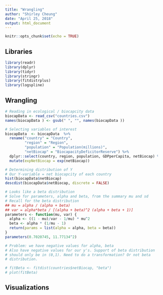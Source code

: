 ```yaml
---
title: "Wrangling"
author: "Shirley Cheung"
date: "April 25, 2018"
output: html_document
---
```


```r
knitr::opts_chunk$set(echo = TRUE)
```

## Libraries
```r
library(readr)
library(dplyr)
library(tidyr)
library(stringr)
library(fitdistrplus)
library(logspline)
```

## Wrangling
```r
# Reading in ecological / biocapcity data
biocapData <- read_csv("countries.csv") 
names(biocapData ) <- gsub(" ", "", names(biocapData )) 

# Selecting variables of interest
biocapData  <- biocapData  %>%
  rename("country" = "Country", 
         "region" = "Region",
         "population" = "Population(millions)",
         "netBiocap" = "BiocapacityDeficitorReserve") %>%
  dplyr::select(country, region, population, GDPperCapita, netBiocap) %>%
  mutate(expNetBiocap = exp(netBiocap))

# Determining distribution of Y
# Our Y-variable = net biocapcity of each country
hist(biocapData$netBiocap)
descdist(biocapData$netBiocap, discrete = FALSE)

# Looks like a beta distribution 
# Solve for parameters, alpha and beta, from the summary mu and sd
# Recall for the beta distribution
## mu = alpha / (alpha + beta)
## var = alpha*beta / [(alpha + beta)^2 (alpha + beta + 1)]
parameters <- function(mu, var) {
  alpha <- ((1 - mu)/var - 1/mu) * mu^2
  beta <- alpha * (1/mu - 1)
  return(params = list(alpha = alpha, beta = beta))
}
parameters(0.7020745, 11.77134^2)

# Problem: we have negative values for alpha, beta
# Also have negative values for our y's. Support of beta distribution
# should only be in (0,1). Need to do a transformation? Or not beta
# distribution. 

# fitBeta <- fitdist(countries$netBiocap, "beta")
# plot(fitBeta)

```

## Visualizations

